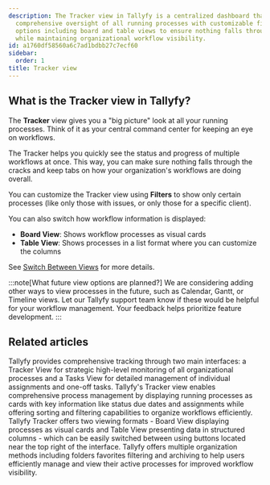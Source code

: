 ```yaml
---
description: The Tracker view in Tallyfy is a centralized dashboard that provides
  comprehensive oversight of all running processes with customizable filters and display
  options including board and table views to ensure nothing falls through the cracks
  while maintaining organizational workflow visibility.
id: a1760df58560a6c7ad1bdbb27c7ecf60
sidebar:
  order: 1
title: Tracker view
---
```


## What is the Tracker view in Tallyfy?

The **Tracker** view gives you a "big picture" look at all your running processes. Think of it as your central command center for keeping an eye on workflows.

The Tracker helps you quickly see the status and progress of multiple workflows at once. This way, you can make sure nothing falls through the cracks and keep tabs on how your organization's workflows are doing overall.

You can customize the Tracker view using **Filters** to show only certain processes (like only those with issues, or only those for a specific client).

You can also switch how workflow information is displayed:

*   **Board View**: Shows workflow processes as visual cards
*   **Table View**: Shows processes in a list format where you can customize the columns

See [Switch Between Views](/products/pro/tracking-and-tasks/tracker-view/how-to-switch-between-board-and-table-formats-in-tallyfy-tracker/) for more details.

:::note[What future view options are planned?]
We are considering adding other ways to view processes in the future, such as Calendar, Gantt, or Timeline views. Let our Tallyfy support team know if these would be helpful for your workflow management. Your feedback helps prioritize feature development.
:::


<PageTree />


## Related articles
<CardGrid>
<LinkTitleCard header="<b>Pro > Tracking</b>" href="/products/pro/tracking-and-tasks/" > Tallyfy provides comprehensive tracking through two main interfaces: a Tracker View for strategic high-level monitoring of all organizational processes and a Tasks View for detailed management of individual assignments and one-off tasks. </LinkTitleCard>
<LinkTitleCard header="<b>Tracker View > Manage and track my processes</b>" href="/products/pro/tracking-and-tasks/tracker-view/how-can-i-manage-and-track-my-processes-on-tallyfy/" > Tallyfy's Tracker view enables comprehensive process management by displaying running processes as cards with key information like status due dates and assignments while offering sorting and filtering capabilities to organize workflows efficiently. </LinkTitleCard>
<LinkTitleCard header="<b>Tracker View > Switch between views</b>" href="/products/pro/tracking-and-tasks/tracker-view/how-to-switch-between-board-and-table-formats-in-tallyfy-tracker/" > Tallyfy Tracker offers two viewing formats - Board View displaying processes as visual cards and Table View presenting data in structured columns - which can be easily switched between using buttons located near the top right of the interface. </LinkTitleCard>
<LinkTitleCard header="<b>Tracker View > Organize processes</b>" href="/products/pro/tracking-and-tasks/tracker-view/organize-processes/" > Tallyfy offers multiple organization methods including folders favorites filtering and archiving to help users efficiently manage and view their active processes for improved workflow visibility. </LinkTitleCard>
</CardGrid>
